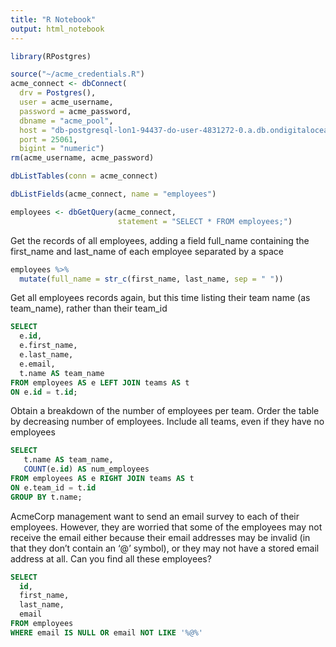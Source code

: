 ```yaml
---
title: "R Notebook"
output: html_notebook
---
```


```r
library(RPostgres) 
```

```r
source("~/acme_credentials.R") 
acme_connect <- dbConnect(
  drv = Postgres(), 
  user = acme_username, 
  password = acme_password, 
  dbname = "acme_pool", 
  host = "db-postgresql-lon1-94437-do-user-4831272-0.a.db.ondigitalocean.com", 
  port = 25061, 
  bigint = "numeric")
rm(acme_username, acme_password)
```

```r
dbListTables(conn = acme_connect) 
```
```r
dbListFields(acme_connect, name = "employees")
```

```r
employees <- dbGetQuery(acme_connect, 
                        statement = "SELECT * FROM employees;")
```

Get the records of all employees, adding a field full_name containing the first_name and last_name of each employee separated by a space 

```r
employees %>% 
  mutate(full_name = str_c(first_name, last_name, sep = " "))
```

Get all employees records again, but this time listing their team name (as team_name), rather than their team_id 

```sql
SELECT 
  e.id,
  e.first_name,
  e.last_name, 
  e.email, 
  t.name AS team_name
FROM employees AS e LEFT JOIN teams AS t 
ON e.id = t.id; 
```

Obtain a breakdown of the number of employees per team. Order the table by decreasing number of employees. Include all teams, even if they have no employees 

```sql
SELECT 
   t.name AS team_name, 
   COUNT(e.id) AS num_employees
FROM employees AS e RIGHT JOIN teams AS t 
ON e.team_id = t.id 
GROUP BY t.name; 
```

AcmeCorp management want to send an email survey to each of their employees. However, they are worried that some of the employees may not receive the email either because their email addresses may be invalid (in that they don’t contain an ‘@’ symbol), or they may not have a stored email address at all. Can you find all these employees? 

```sql
SELECT 
  id, 
  first_name, 
  last_name,
  email 
FROM employees 
WHERE email IS NULL OR email NOT LIKE '%@%'
```

